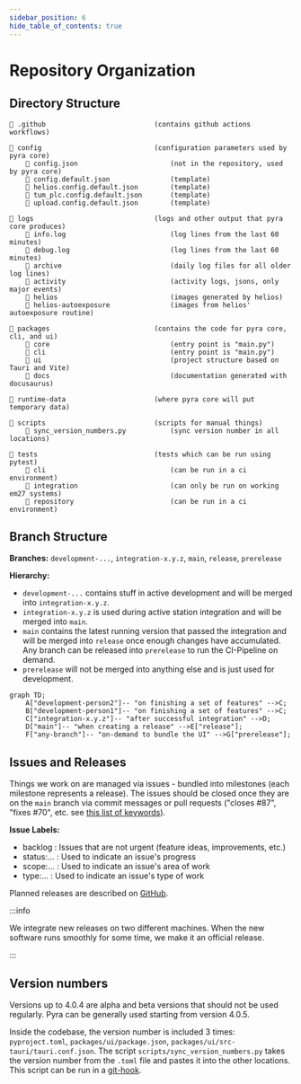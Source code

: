 ```yaml
---
sidebar_position: 6
hide_table_of_contents: true
---
```


# Repository Organization

## Directory Structure

```
📁 .github                           (contains github actions workflows)

📁 config                            (configuration parameters used by pyra core)
    📄 config.json                       (not in the repository, used by pyra core)
    📄 config.default.json               (template)
    📄 helios.config.default.json        (template)
    📄 tum_plc.config.default.json       (template)
    📄 upload.config.default.json        (template)

📁 logs                              (logs and other output that pyra core produces)
    📄 info.log                          (log lines from the last 60 minutes)
    📄 debug.log                         (log lines from the last 60 minutes)
    📁 archive                           (daily log files for all older log lines)
    📁 activity                          (activity logs, jsons, only major events)
    📁 helios                            (images generated by helios)
    📁 helios-autoexposure               (images from helios' autoexposure routine)

📁 packages                          (contains the code for pyra core, cli, and ui)
    📁 core                              (entry point is "main.py")
    📁 cli                               (entry point is "main.py")
    📁 ui                                (project structure based on Tauri and Vite)
    📁 docs                              (documentation generated with docusaurus)

📁 runtime-data                      (where pyra core will put temporary data)

📁 scripts                           (scripts for manual things)
    📄 sync_version_numbers.py           (sync version number in all locations)

📁 tests                             (tests which can be run using pytest)
    📁 cli                               (can be run in a ci environment)
    📁 integration                       (can only be run on working em27 systems)
    📁 repository                        (can be run in a ci environment)
```

## Branch Structure

**Branches:** `development-...`, `integration-x.y.z`, `main`, `release`, `prerelease`

**Hierarchy:**

-   `development-...` contains stuff in active development and will be merged into `integration-x.y.z`.
-   `integration-x.y.z` is used during active station integration and will be merged into `main`.
-   `main` contains the latest running version that passed the integration and will be merged into `release` once enough changes have accumulated. Any branch can be released into `prerelease` to run the CI-Pipeline on demand.
-   `prerelease` will not be merged into anything else and is just used for development.

```mermaid
graph TD;
    A["development-person2"]-- "on finishing a set of features" -->C;
    B["development-person1"]-- "on finishing a set of features" -->C;
    C["integration-x.y.z"]-- "after successful integration" -->D;
    D["main"]-- "when creating a release" -->E["release"];
    F["any-branch"]-- "on-demand to bundle the UI" -->G["prerelease"];
```

## Issues and Releases

Things we work on are managed via issues - bundled into milestones (each milestone represents a release). The issues should be closed once they are on the `main` branch via commit messages or pull requests ("closes #87", "fixes #70", etc. see [this list of keywords](https://docs.github.com/en/issues/tracking-your-work-with-issues/linking-a-pull-request-to-an-issue#linking-a-pull-request-to-an-issue-using-a-keyword)).

**Issue Labels:**

-   <span className='tw-bg-gray-200 tw-text-gray-700 tw-px-1.5 tw-py-0.5 tw-rounded tw-font-mono tw-text-sm tw-font-bold'>
        backlog
    </span>
    : Issues that are not urgent (feature ideas, improvements, etc.)
-   <span className='tw-bg-blue-200 tw-text-blue-700 tw-px-1.5 tw-py-0.5 tw-rounded tw-font-mono tw-text-sm tw-font-bold'>
        status:...
    </span>
    : Used to indicate an issue's progress
-   <span className='tw-bg-green-200 tw-text-green-700 tw-px-1.5 tw-py-0.5 tw-rounded tw-font-mono tw-text-sm tw-font-bold'>
        scope:...
    </span>
    : Used to indicate an issue's area of work
-   <span className='tw-bg-red-200 tw-text-red-700 tw-px-1.5 tw-py-0.5 tw-rounded tw-font-mono tw-text-sm tw-font-bold'>
        type:...
    </span>
    : Used to indicate an issue's type of work

Planned releases are described on [GitHub](https://github.com/tum-esm/pyra/milestones).

:::info

We integrate new releases on two different machines. When the new software runs smoothly for some time, we make it an official release.

:::

## Version numbers

Versions up to 4.0.4 are alpha and beta versions that should not be used regularly. Pyra can be generally used starting from version 4.0.5.

Inside the codebase, the version number is included 3 times: `pyproject.toml`, `packages/ui/package.json`, `packages/ui/src-tauri/tauri.conf.json`. The script `scripts/sync_version_numbers.py` takes the version number from the `.toml` file and pastes it into the other locations. This script can be run in a [git-hook](https://git-scm.com/book/en/v2/Customizing-Git-Git-Hooks).
